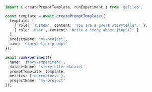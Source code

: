 ```typescript TypeScript
import { createPromptTemplate, runExperiment } from 'galileo';

const template = await createPromptTemplate({
  template: [
    { role: 'system', content: 'You are a great storyteller.' },
    { role: 'user', content: 'Write a story about {input}' }
  ],
  projectName: 'my-project',
  name: 'storyteller-prompt'
});

await runExperiment({
  name: 'story-experiment',
  datasetName: 'storyteller-dataset',
  promptTemplate: template,
  metrics: ['correctness'],
  projectName: 'my-project'
}); 
```